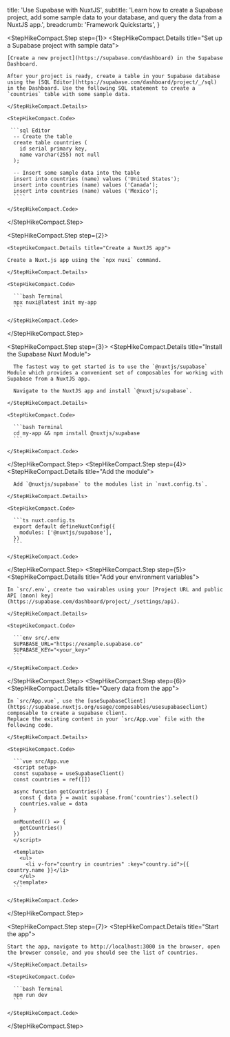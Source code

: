 
  title: 'Use Supabase with NuxtJS',
  subtitle:
    'Learn how to create a Supabase project, add some sample data to your database, and query the data from a NuxtJS app.',
  breadcrumb: 'Framework Quickstarts',
}

<StepHikeCompact>

  <StepHikeCompact.Step step={1}>
    <StepHikeCompact.Details title="Set up a Supabase project with sample data">

    [Create a new project](https://supabase.com/dashboard) in the Supabase Dashboard.

    After your project is ready, create a table in your Supabase database using the [SQL Editor](https://supabase.com/dashboard/project/_/sql) in the Dashboard. Use the following SQL statement to create a `countries` table with some sample data.

    </StepHikeCompact.Details>

    <StepHikeCompact.Code>

     ```sql Editor
      -- Create the table
      create table countries (
        id serial primary key,
        name varchar(255) not null
      );

      -- Insert some sample data into the table
      insert into countries (name) values ('United States');
      insert into countries (name) values ('Canada');
      insert into countries (name) values ('Mexico');
      ````

    </StepHikeCompact.Code>

  </StepHikeCompact.Step>

  <StepHikeCompact.Step step={2}>

    <StepHikeCompact.Details title="Create a NuxtJS app">

    Create a Nuxt.js app using the `npx nuxi` command.

    </StepHikeCompact.Details>

    <StepHikeCompact.Code>

      ```bash Terminal
      npx nuxi@latest init my-app
      ```

    </StepHikeCompact.Code>

  </StepHikeCompact.Step>

  <StepHikeCompact.Step step={3}>
    <StepHikeCompact.Details title="Install the Supabase Nuxt Module">

      The fastest way to get started is to use the `@nuxtjs/supabase` Module which provides a convenient set of composables for working with Supabase from a NuxtJS app.

      Navigate to the NuxtJS app and install `@nuxtjs/supabase`.

    </StepHikeCompact.Details>

    <StepHikeCompact.Code>

      ```bash Terminal
      cd my-app && npm install @nuxtjs/supabase
      ```

    </StepHikeCompact.Code>

  </StepHikeCompact.Step>
  <StepHikeCompact.Step step={4}>
    <StepHikeCompact.Details title="Add the module">
      
      Add `@nuxtjs/supabase` to the modules list in `nuxt.config.ts`.

    </StepHikeCompact.Details>

    <StepHikeCompact.Code>

      ```ts nuxt.config.ts
      export default defineNuxtConfig({
        modules: ['@nuxtjs/supabase'],
      })
      ```

    </StepHikeCompact.Code>

  </StepHikeCompact.Step>
  <StepHikeCompact.Step step={5}>
    <StepHikeCompact.Details title="Add your environment variables">

    In `src/.env`, create two vairables using your [Project URL and public API (anon) key](https://supabase.com/dashboard/project/_/settings/api).

    </StepHikeCompact.Details>

    <StepHikeCompact.Code>

      ```env src/.env
      SUPABASE_URL="https://example.supabase.co"
      SUPABASE_KEY="<your_key>"
      ```

    </StepHikeCompact.Code>

  </StepHikeCompact.Step>
  <StepHikeCompact.Step step={6}>
    <StepHikeCompact.Details title="Query data from the app">

    In `src/App.vue`, use the [useSupabaseClient](https://supabase.nuxtjs.org/usage/composables/usesupabaseclient) composable to create a supabase client.
    Replace the existing content in your `src/App.vue` file with the following code.

    </StepHikeCompact.Details>

    <StepHikeCompact.Code>

      ```vue src/App.vue
      <script setup>
      const supabase = useSupabaseClient()
      const countries = ref([])

      async function getCountries() {
        const { data } = await supabase.from('countries').select()
        countries.value = data
      }

      onMounted(() => {
        getCountries()
      })
      </script>

      <template>
        <ul>
          <li v-for="country in countries" :key="country.id">{{ country.name }}</li>
        </ul>
      </template>
      ```

    </StepHikeCompact.Code>

  </StepHikeCompact.Step>

  <StepHikeCompact.Step step={7}>
    <StepHikeCompact.Details title="Start the app">

    Start the app, navigate to http://localhost:3000 in the browser, open the browser console, and you should see the list of countries.

    </StepHikeCompact.Details>

    <StepHikeCompact.Code>

      ```bash Terminal
      npm run dev
      ```

    </StepHikeCompact.Code>

  </StepHikeCompact.Step>
</StepHikeCompact>


